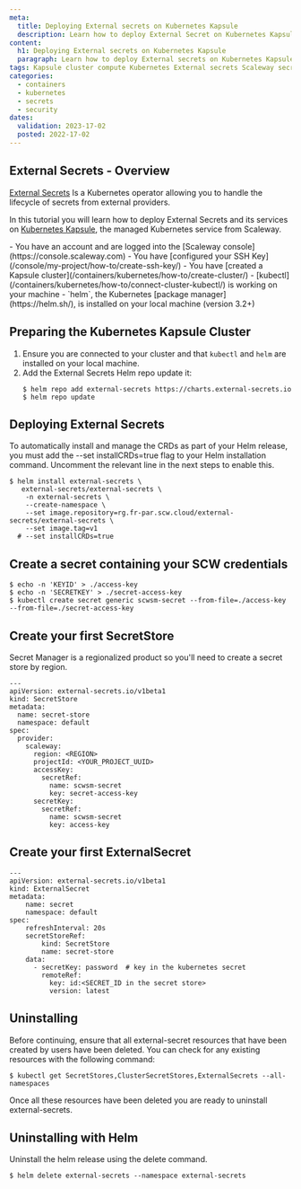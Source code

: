 ```yaml
---
meta:
  title: Deploying External secrets on Kubernetes Kapsule
  description: Learn how to deploy External Secret on Kubernetes Kapsule integrated with Scaleway Secret Manager
content:
  h1: Deploying External secrets on Kubernetes Kapsule
  paragraph: Learn how to deploy External secrets on Kubernetes Kapsule integrated with Scaleway Secret Manager
tags: Kapsule cluster compute Kubernetes External secrets Scaleway secret manager
categories:
  - containers
  - kubernetes
  - secrets
  - security
dates:
  validation: 2023-17-02
  posted: 2022-17-02
---
```


## External Secrets - Overview

[External Secrets](https://external-secrets.io) Is a Kubernetes operator allowing you to handle the lifecycle of secrets from external providers.

In this tutorial you will learn how to deploy External Secrets and its services on [Kubernetes Kapsule](/containers/kubernetes/concepts/#kubernetes-kapsule), the managed Kubernetes service from Scaleway.

<Macro id="iam-requirements" />

<Message type="requirement">
  - You have an account and are logged into the [Scaleway console](https://console.scaleway.com)
  - You have [configured your SSH Key](/console/my-project/how-to/create-ssh-key/)
  - You have [created a Kapsule cluster](/containers/kubernetes/how-to/create-cluster/)
  - [kubectl](/containers/kubernetes/how-to/connect-cluster-kubectl/) is working on your machine
  - `helm`, the Kubernetes [package manager](https://helm.sh/), is installed on your local machine (version 3.2+)
</Message>

## Preparing the Kubernetes Kapsule Cluster

1. Ensure you are connected to your cluster and that `kubectl` and `helm` are installed on your local machine.
2. Add the External Secrets Helm repo update it:
    ```
    $ helm repo add external-secrets https://charts.external-secrets.io
    $ helm repo update
    ```

## Deploying External Secrets

To automatically install and manage the CRDs as part of your Helm release, you must add the --set installCRDs=true flag to your Helm installation command. Uncomment the relevant line in the next steps to enable this.

```
$ helm install external-secrets \
   external-secrets/external-secrets \
    -n external-secrets \
    --create-namespace \
    --set image.repository=rg.fr-par.scw.cloud/external-secrets/external-secrets \
    --set image.tag=v1
  # --set installCRDs=true
```
## Create a secret containing your SCW credentials

```
$ echo -n 'KEYID' > ./access-key
$ echo -n 'SECRETKEY' > ./secret-access-key
$ kubectl create secret generic scwsm-secret --from-file=./access-key --from-file=./secret-access-key
```
## Create your first SecretStore

Secret Manager is a regionalized product so you'll need to create a secret store by region.

```
---
apiVersion: external-secrets.io/v1beta1
kind: SecretStore
metadata:
  name: secret-store
  namespace: default
spec:
  provider:
    scaleway:
      region: <REGION>
      projectId: <YOUR_PROJECT_UUID>
      accessKey:
        secretRef:
          name: scwsm-secret
          key: secret-access-key
      secretKey:
        secretRef:
          name: scwsm-secret
          key: access-key
```

## Create your first ExternalSecret

```
---
apiVersion: external-secrets.io/v1beta1
kind: ExternalSecret
metadata:
    name: secret
    namespace: default
spec:
    refreshInterval: 20s
    secretStoreRef:
        kind: SecretStore
        name: secret-store
    data:
      - secretKey: password  # key in the kubernetes secret
        remoteRef:
          key: id:<SECRET_ID in the secret store>
          version: latest
```

## Uninstalling

Before continuing, ensure that all external-secret resources that have been created by users have been deleted. You can check for any existing resources with the following command:

```
$ kubectl get SecretStores,ClusterSecretStores,ExternalSecrets --all-namespaces
```

Once all these resources have been deleted you are ready to uninstall external-secrets.

## Uninstalling with Helm

Uninstall the helm release using the delete command.

```
$ helm delete external-secrets --namespace external-secrets
```
